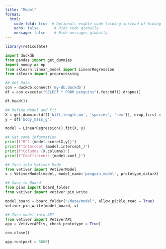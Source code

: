 ---
title: "Model"
format:
  html:
    code-fold: true  # Optional: enable code folding instead of hiding
    echo: false       # Hide code globally
    message: false    # Hide messages globally
---

```{r}
library(reticulate)
```

```{python}
import duckdb
from pandas import get_dummies
import numpy as np
from sklearn.linear_model import LinearRegression
from sklearn import preprocessing
```

```{python}

## Get Data
con = duckdb.connect('my-db.duckdb')
df = con.execute("SELECT * FROM penguins").fetchdf().dropna()
```

```{python}
df.head(3)
```

```{python}

## Define Model and Fit
X = get_dummies(df[['bill_length_mm', 'species', 'sex']], drop_first = True)
y = df['body_mass_g']

model = LinearRegression().fit(X, y)
```

```{python}

## Get some information
print(f"R^2 {model.score(X,y)}")
print(f"Intercept {model.intercept_}")
print(f"Columns {X.columns}")
print(f"Coefficients {model.coef_}")
```

```{python}

## Turn into Vetiver Mode
from vetiver import VetiverModel
v = VetiverModel(model, model_name='penguin_model', prototype_data=X)
```

```{python}

## Save to Board
from pins import board_folder
from vetiver import vetiver_pin_write

model_board = board_folder("/data/model", allow_pickle_read = True)
vetiver_pin_write(model_board, v)
```

```{python}

## Turn model into API
from vetiver import VetiverAPI
app = VetiverAPI(v, check_prototype = True)
```

```{python}
con.close()
```

```{python}
app.run(port = 8080)
```
